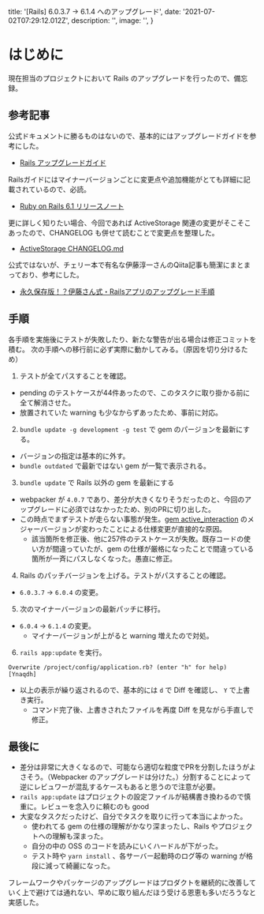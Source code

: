 
  title: '[Rails] 6.0.3.7 -> 6.1.4 へのアップグレード',
  date: '2021-07-02T07:29:12.012Z',
  description: '',
  image: '',
}

# はじめに

現在担当のプロジェクトにおいて Rails のアップグレードを行ったので、備忘録。

## 参考記事

公式ドキュメントに勝るものはないので、基本的にはアップグレードガイドを参考にした。

- [Rails アップグレードガイド](https://railsguides.jp/upgrading_ruby_on_rails.html)

Railsガイドにはマイナーバージョンごとに変更点や追加機能がとても詳細に記載されているので、必読。

- [Ruby on Rails 6.1 リリースノート](https://railsguides.jp/6_1_release_notes.html)

更に詳しく知りたい場合、今回であれば ActiveStorage 関連の変更がそこそこあったので、CHANGELOG も併せて読むことで変更点を整理した。

- [ActiveStorage CHANGELOG.md](https://github.com/rails/rails/blob/6-1-stable/activestorage/CHANGELOG.md)

公式ではないが、チェリー本で有名な伊藤淳一さんのQiita記事も簡潔にまとまっており、参考にした。

- [永久保存版！？伊藤さん式・Railsアプリのアップグレード手順](https://qiita.com/jnchito/items/0ee47108972a0e302caf)

## 手順

各手順を実施後にテストが失敗したり、新たな警告が出る場合は修正コミットを積む。
次の手順への移行前に必ず実際に動かしてみる。（原因を切り分けるため）

1. テストが全てパスすることを確認。
- pending のテストケースが44件あったので、このタスクに取り掛かる前に全て解消させた。
- 放置されていた warning も少なからずあったため、事前に対応。
2. `bundle update -g development -g test` で gem のパージョンを最新にする。
- バージョンの指定は基本的に外す。
- `bundle outdated` で最新ではない gem が一覧で表示される。
3. `bundle update` で Rails 以外の gem を最新にする
- webpacker が `4.0.7` であり、差分が大きくなりそうだったのと、今回のアップグレードに必須ではなかったため、別のPRに切り出した。
- この時点でまずテストが走らない事態が発生。[gem active_interaction](https://github.com/AaronLasseigne/active_interaction) のメジャーバージョンが変わったことによる仕様変更が直接的な原因。
  - 該当箇所を修正後、他に257件のテストケースが失敗。既存コードの使い方が間違っていたが、gem の仕様が厳格になったことで間違っている箇所が一斉にパスしなくなった。愚直に修正。
4. Rails のパッチバージョンを上げる。テストがパスすることの確認。
-  `6.0.3.7` -> `6.0.4` の変更。
5. 次のマイナーバージョンの最新パッチに移行。
- `6.0.4` -> `6.1.4` の変更。
  - マイナーバージョンが上がると warning 増えたので対処。
6. `rails app:update` を実行。

```shell
Overwrite /project/config/application.rb? (enter "h" for help) [Ynaqdh]
```

- 以上の表示が繰り返されるので、基本的には `d` で Diff を確認し、 `Y` で上書き実行。
  - コマンド完了後、上書きされたファイルを再度 Diff を見ながら手直しで修正。

## 最後に

- 差分は非常に大きくなるので、可能なら適切な粒度でPRを分割したほうがよさそう。（Webpacker のアップグレードは分けた。）分割することによって逆にレビュワーが混乱するケースもあると思うので注意が必要。
- `rails app:update` はプロジェクトの設定ファイルが結構書き換わるので慎重に。レビューを念入りに頼むのも good
- 大変なタスクだったけど、自分でタスクを取りに行って本当によかった。
  - 使われてる gem の仕様の理解がかなり深まったし、Rails やプロジェクトへの理解も深まった。
  - 自分の中の OSS のコードを読みにいくハードルが下がった。
  - テスト時や `yarn install` 、各サーバー起動時のログ等の warning が格段に減って綺麗になった。

フレームワークやパッケージのアップグレードはプロダクトを継続的に改善していく上で避けては通れない、早めに取り組んだほう受ける恩恵も多いだろうなと実感した。

